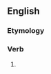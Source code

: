 ==English==

===Etymology===
{{suffix|adore|eth|lang=en}}

===Verb===
{{head|en|verb form}}

# {{en-archaic third-person singular of|adore}}